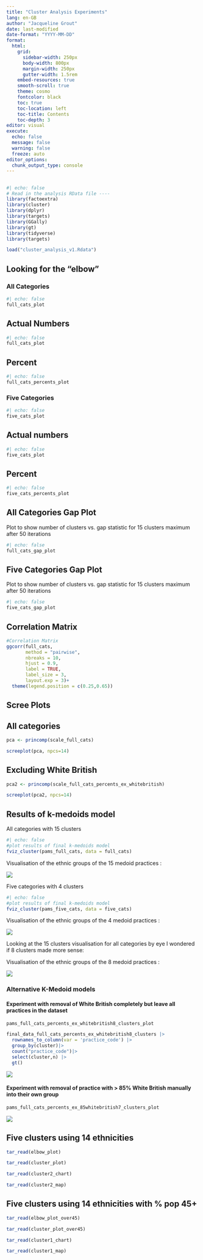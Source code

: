 ```yaml
---
title: "Cluster Analysis Experiments"
lang: en-GB
author: "Jacqueline Grout"
date: last-modified
date-format: "YYYY-MM-DD"
format:
  html:
    grid:
      sidebar-width: 250px
      body-width: 800px
      margin-width: 250px
      gutter-width: 1.5rem
    embed-resources: true
    smooth-scroll: true
    theme: cosmo
    fontcolor: black
    toc: true
    toc-location: left
    toc-title: Contents
    toc-depth: 3
editor: visual
execute:
  echo: false
  message: false
  warning: false
  freeze: auto
editor_options: 
  chunk_output_type: console
---
```


## 

```r
#| echo: false
# Read in the analysis RData file ----
library(factoextra)
library(cluster)
library(dplyr)
library(targets)
library(GGally)
library(gt)
library(tidyverse)
library(targets)

load("cluster_analysis_v1.Rdata")
```

## Looking for the "elbow"

### All Categories

```r
#| echo: false
full_cats_plot
```

::: panel-tabset
## Actual Numbers

```r
#| echo: false
full_cats_plot
```

## Percent

```r
#| echo: false
full_cats_percents_plot
```
:::

### Five Categories

```r
#| echo: false
five_cats_plot
```

::: panel-tabset
## Actual numbers

```r
#| echo: false
five_cats_plot
```

## Percent

```r
#| echo: false
five_cats_percents_plot
```
:::

## All Categories Gap Plot

Plot to show number of clusters vs. gap statistic for 15 clusters maximum after 50 iterations

```r
#| echo: false
full_cats_gap_plot
```

## Five Categories Gap Plot

Plot to show number of clusters vs. gap statistic for 15 clusters maximum after 50 iterations

```r
#| echo: false
five_cats_gap_plot
```

## Correlation Matrix

```r
#Correlation Matrix
ggcorr(full_cats,
       method = "pairwise",
       nbreaks = 10,
       hjust = 0.9,
       label = TRUE,
       label_size = 3,
       layout.exp = 3)+
  theme(legend.position = c(0.25,0.65))
```

## Scree Plots

::: panel-tabset
## All categories

```r
pca <- princomp(scale_full_cats)

screeplot(pca, npcs=14)
```

## Excluding White British

```r
pca2 <- princomp(scale_full_cats_percents_ex_whitebritish)

screeplot(pca2, npcs=14)
```
:::

## Results of k-medoids model

All categories with 15 clusters

```r
#| echo: false
#plot results of final k-medoids model
fviz_cluster(pams_full_cats, data = full_cats)

```

Visualisation of the ethnic groups of the 15 medoid practices :

![](secret/Picture2.png){fig-align="center"}

Five categories with 4 clusters

```r
#| echo: false
#plot results of final k-medoids model
fviz_cluster(pams_five_cats, data = five_cats)
```

Visualisation of the ethnic groups of the 4 medoid practices :

![](secret/Picture1.png){fig-align="center"}

Looking at the 15 clusters visualisation for all categories by eye I wondered if 8 clusters made more sense:

Visualisation of the ethnic groups of the 8 medoid practices :

![](secret/Picture3.png){fig-align="center"}

### Alternative K-Medoid models

#### Experiment with removal of White British completely but leave all practices in the dataset

```r
pams_full_cats_percents_ex_whitebritish8_clusters_plot
```

```r
final_data_full_cats_percents_ex_whitebritish8_clusters |>
  rownames_to_column(var = 'practice_code') |>
  group_by(cluster)|>
  count("practice_code")|>
  select(cluster,n) |>
  gt()
```

![](secret/Picture4.png){fig-align="center"}

#### Experiment with removal of practice with \> 85% White British manually into their own group

```r
pams_full_cats_percents_ex_85whitebritish7_clusters_plot
```

![](secret/Picture5.png){fig-align="center"}

## Five clusters using 14 ethnicities

```r
tar_read(elbow_plot)
```

```r
tar_read(cluster_plot)
```

```r
tar_read(cluster2_chart)
```

```r
tar_read(cluster2_map)
```

## Five clusters using 14 ethnicities with % pop 45+

```r
tar_read(elbow_plot_over45)
```

```r
tar_read(cluster_plot_over45)
```

```r
tar_read(cluster1_chart)
```

```r
tar_read(cluster1_map)
```
